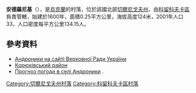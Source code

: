 {{coord|51|48|7|N|32|5|20|E|scale:100000|display=title}}

'''安德羅尼基'''（{{lang-uk|Андроники}}），是[[烏克蘭|烏克蘭]]的村落，位於該國北部[[切爾尼戈夫州|切爾尼戈夫州]]，由[[科留科夫卡區|科留科夫卡區]]負責管轄，始建於1600年，面積0.25平方公里，海拔高度124米，2001年人口33，人口密度每平方公里134.15人。

==參考資料==
* [http://w1.c1.rada.gov.ua/pls/z7503/A005?rdat1=13.07.2012&rf7571=40321 Андроники на сайті Верховної Ради України]
* [http://korjukivka.at.ua/dir/androniki/20 Корюківський район] {{Wayback|url=http://korjukivka.at.ua/dir/androniki/20 |date=20200815070555 }}
* [http://weather.in.ua/ua/chernigovskaja/216 Прогноз погоди в селі Андроники] {{Wayback|url=http://weather.in.ua/ua/chernigovskaja/216 |date=20200813002931 }}.

[[Category:切爾尼戈夫州村落|Category:切爾尼戈夫州村落]]
[[Category:科留科夫卡區村落|Category:科留科夫卡區村落]]


{{Chernihiv-geo-stub}}